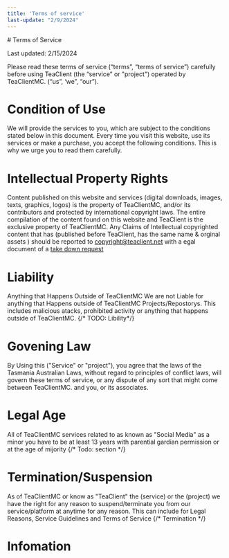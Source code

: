 ```yaml
---
title: 'Terms of service'
last-update: "2/9/2024"
---
```


<Layout>
<div class="bg-black p-5 bottom-full h-[20%] mb-[20%] mt-[20px] mx-[20%] [border-radius: 30%] ">
# Terms of Service 

Last updated: 2/15/2024

Please read these terms of service (“terms”, “terms of service”) carefully before using TeaClient (the “service” or "project") operated by TeaClientMC. (“us”, ‘we”, “our”).
 

# Condition of Use
We will provide the services to you, which are subject to the conditions stated below in this document. Every time you visit this website, use its services or make a purchase, you accept the following conditions. This is why we urge you to read them carefully.



# Intellectual Property Rights
Content published on this website and services (digital downloads, images, texts, graphics, logos) is the property of TeaClientMC, and/or its contributors and protected by international copyright laws. The entire compilation of the content found on this website and TeaClient is the exclusive property of TeaClientMC.
Any Claims of  Intellectual copyrighted content that has (published before TeaClient, has the same name & orginal assets ) should be reported to copyright@teaclient.net with a egal document of a [take down request]()


# Liability
Anything that Happens Outside of TeaClientMC We are not Liable for anything that Happens outside of TeaClientMC Projects/Repostorys. This includes malicious atacks, prohibited activity or anything that happens outside of TeaClientMC.
{/* TODO: Libility*/}


# Govening Law
By Using this ("Service" or "project"), you agree that the laws of the Tasmania Australian Laws, without regard to principles of conflict laws, will govern these terms of service, or any dispute of any sort that might come between TeaClientMC. and you, or its associates.


# Legal Age 

All of TeaClientMC services related to as known as "Social Media" as a minor you have to be at least 13 years with parential gardian permission or at the age of mijority 
{/* Todo: section */}



# Termination/Suspension 
As of TeaClientMC or know as "TeaClient" the (service) or the (project) we have the right for any reason to suspend/terminate you from our service/platform at anytime for any reason. This can include for Legal Reasons, Service Guidelines and Terms of Service 
{/* Termination */}





# Infomation
</div> 
</Layout>
